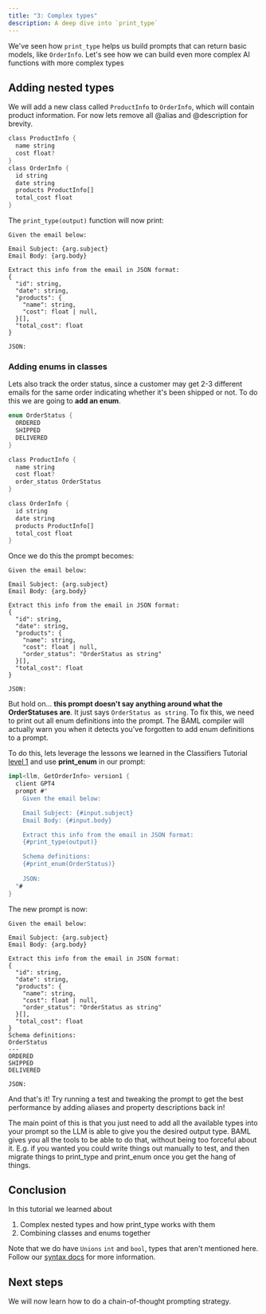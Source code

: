 ```yaml
---
title: "3: Complex types"
description: A deep dive into `print_type`
---
```


We've seen how `print_type` helps us build prompts that can return basic models, like `OrderInfo`. Let's see how we can build even more complex AI functions with more complex types

## Adding nested types
We will add a new class called `ProductInfo` to `OrderInfo`, which will contain product information. For now lets remove all @alias and @description for brevity.

```rust
class ProductInfo {
  name string
  cost float?
}
class OrderInfo {
  id string
  date string
  products ProductInfo[]
  total_cost float
}
```

The `print_type(output)` function will now print:

```text
Given the email below:

Email Subject: {arg.subject}
Email Body: {arg.body}

Extract this info from the email in JSON format:
{
  "id": string,
  "date": string,
  "products": {
    "name": string,
    "cost": float | null,
  }[],
  "total_cost": float
}

JSON:
```

### Adding enums in classes
Lets also track the order status, since a customer may get 2-3 different emails for the same order indicating whether it's been shipped or not. To do this we are going to **add an enum**.

```rust
enum OrderStatus {
  ORDERED
  SHIPPED
  DELIVERED
}

class ProductInfo {
  name string
  cost float?
  order_status OrderStatus
}

class OrderInfo {
  id string
  date string
  products ProductInfo[]
  total_cost float
}
```

Once we do this the prompt becomes:
```text
Given the email below:

Email Subject: {arg.subject}
Email Body: {arg.body}

Extract this info from the email in JSON format:
{
  "id": string,
  "date": string,
  "products": {
    "name": string,
    "cost": float | null,
    "order_status": "OrderStatus as string"
  }[],
  "total_cost": float
}

JSON:
```

But hold on... **this prompt doesn't say anything around what the OrderStatuses are**. It just says `OrderStatus as string`. To fix this, we need to print out all enum definitions into the prompt. 
<Tip>The BAML compiler will actually warn you when it detects you've forgotten to add enum definitions to a prompt.</Tip>

To do this, lets leverage the lessons we learned in the Classifiers Tutorial [level 1](../classification/level1) and use **print_enum** in our prompt:

```rust
impl<llm, GetOrderInfo> version1 {
  client GPT4
  prompt #"
    Given the email below:

    Email Subject: {#input.subject}
    Email Body: {#input.body}

    Extract this info from the email in JSON format:
    {#print_type(output)}

    Schema definitions:
    {#print_enum(OrderStatus)}
    
    JSON:
  "#
}
```

The new prompt is now:
```text
Given the email below:

Email Subject: {arg.subject}
Email Body: {arg.body}

Extract this info from the email in JSON format:
{
  "id": string,
  "date": string,
  "products": {
    "name": string,
    "cost": float | null,
    "order_status": "OrderStatus as string"
  }[],
  "total_cost": float
}
Schema definitions:
OrderStatus
---
ORDERED
SHIPPED
DELIVERED

JSON:
```

And that's it! Try running a test and tweaking the prompt to get the best performance by adding aliases and property descriptions back in!

The main point of this is that you just need to add all the available types into your prompt so the LLM is able to give you the desired output type. BAML gives you all the tools to be able to do that, without being too forceful about it. E.g. if you wanted you could write things out manually to test, and then migrate things to print_type and print_enum once you get the hang of things.

## Conclusion
In this tutorial we learned about
1. Complex nested types and how print_type works with them
1. Combining classes and enums together

Note that we do have `Unions` `int` and `bool`, types that aren't mentioned here. Follow our [syntax docs](/v3/syntax/type) for more information.

## Next steps
We will now learn how to do a chain-of-thought prompting strategy.